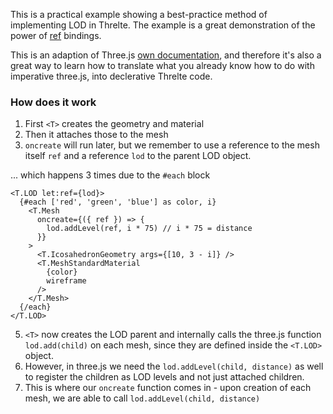 This is a practical example showing a best-practice method of implementing LOD in Threlte. The example is a great demonstration of the power of [ref](../../reference/core/t) bindings.

This is an adaption of Three.js [own documentation](https://threejs.org/docs/#api/en/objects/LOD), and therefore it's also a great way to learn how to translate what you already know how to do with imperative three.js, into declerative Threlte code.

<Example path="geometry/LOD" />

### How does it work

1. First `<T>` creates the geometry and material
2. Then it attaches those to the mesh
3. `oncreate` will run later, but we remember to use a reference to the mesh itself `ref` and a reference `lod` to the parent LOD object.

... which happens 3 times due to the `#each` block

```svelte
<T.LOD let:ref={lod}>
  {#each ['red', 'green', 'blue'] as color, i}
    <T.Mesh
      oncreate={({ ref }) => {
        lod.addLevel(ref, i * 75) // i * 75 = distance
      }}
    >
      <T.IcosahedronGeometry args={[10, 3 - i]} />
      <T.MeshStandardMaterial
        {color}
        wireframe
      />
    </T.Mesh>
  {/each}
</T.LOD>
```

5. `<T>` now creates the LOD parent and internally calls the three.js function `lod.add(child)` on each mesh, since they are defined inside the `<T.LOD>` object.
6. However, in three.js we need the `lod.addLevel(child, distance)` as well to register the children as LOD levels and not just attached children.
7. This is where our `oncreate` function comes in - upon creation of each mesh, we are able to call `lod.addLevel(child, distance)`
